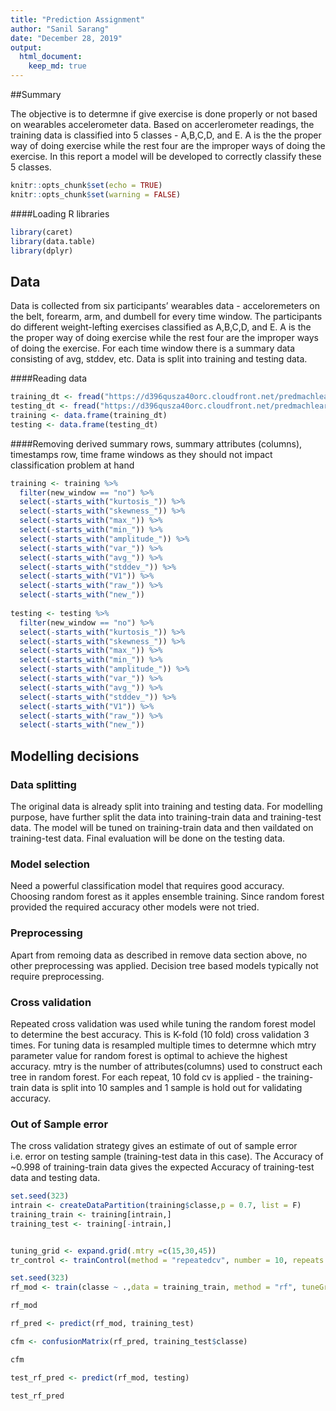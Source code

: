 ```yaml
---
title: "Prediction Assignment"
author: "Sanil Sarang"
date: "December 28, 2019"
output: 
  html_document:
    keep_md: true
---
```

##Summary

The objective is to determne if give exercise is done properly or not based on wearables accelerometer data. Based on accerlerometer readings, the training data is classified into 5 classes - A,B,C,D, and E. A is the the proper way of doing exercise while the rest four are the improper ways of doing the exercise. In this report a model will be developed to correctly classify these 5 classes.  

```r
knitr::opts_chunk$set(echo = TRUE)
knitr::opts_chunk$set(warning = FALSE)
```

####Loading R libraries
```r
library(caret)
library(data.table)
library(dplyr)
```

## Data

Data is collected from six participants' wearables data - acceloremeters on the belt, forearm, arm, and dumbell for every time window. The participants do different weight-lefting exercises classified as A,B,C,D, and E. A is the the proper way of doing exercise while the rest four are the improper ways of doing the exercise. For each time window there is a summary data consisting of avg, stddev, etc. Data is split into training and testing data.

####Reading data
```r
training_dt <- fread("https://d396qusza40orc.cloudfront.net/predmachlearn/pml-training.csv", stringsAsFactors = T)
testing_dt <- fread("https://d396qusza40orc.cloudfront.net/predmachlearn/pml-testing.csv", stringsAsFactors = T)
training <- data.frame(training_dt)
testing <- data.frame(testing_dt)
```

####Removing derived summary rows, summary attributes (columns), timestamps row, time frame windows as they should not impact classification problem at hand

```r
training <- training %>%
  filter(new_window == "no") %>%
  select(-starts_with("kurtosis_")) %>%
  select(-starts_with("skewness_")) %>%
  select(-starts_with("max_")) %>%
  select(-starts_with("min_")) %>%
  select(-starts_with("amplitude_")) %>%
  select(-starts_with("var_")) %>%
  select(-starts_with("avg_")) %>%
  select(-starts_with("stddev_")) %>%
  select(-starts_with("V1")) %>%
  select(-starts_with("raw_")) %>%
  select(-starts_with("new_")) 
  
testing <- testing %>%
  filter(new_window == "no") %>%
  select(-starts_with("kurtosis_")) %>%
  select(-starts_with("skewness_")) %>%
  select(-starts_with("max_")) %>%
  select(-starts_with("min_")) %>%
  select(-starts_with("amplitude_")) %>%
  select(-starts_with("var_")) %>%
  select(-starts_with("avg_")) %>%
  select(-starts_with("stddev_")) %>%
  select(-starts_with("V1")) %>%
  select(-starts_with("raw_")) %>%
  select(-starts_with("new_")) 
```

## Modelling decisions

### Data splitting
The original data is already split into training and testing data. For modelling purpose, have further split the data into training-train data and training-test data. The model will be tuned on training-train data and then vaildated on training-test data. Final evaluation will be done on the testing data.  

### Model selection 
Need a powerful classification model that requires good accuracy. Choosing random forest as it apples ensemble training. Since random forest provided the required accuracy other models were not tried. 

### Preprocessing
Apart from remoing data as described in remove data section above, no other preprocessing was applied. Decision tree based models typically not require preprocessing.

### Cross validation
Repeated cross validation was used while tuning the random forest model to determine the best accuracy. This is K-fold (10 fold) cross validation 3 times. For tuning data is resampled multiple times to determne which mtry parameter value for random forest is optimal to achieve the highest accuracy. mtry is the number of attributes(columns) used to construct each tree in random forest. For each repeat, 10 fold cv is applied - the training-train data is split into 10 samples and 1 sample is hold out for validating accuracy. 

### Out of Sample error
The cross validation strategy gives an estimate of out of sample error i.e. error on testing sample (training-test data in this case). The Accuracy of ~0.998 of training-train data gives the expected Accuracy of training-test data and testing data.

```r
set.seed(323)
intrain <- createDataPartition(training$classe,p = 0.7, list = F)
training_train <- training[intrain,]
training_test <- training[-intrain,]


tuning_grid <- expand.grid(.mtry =c(15,30,45))
tr_control <- trainControl(method = "repeatedcv", number = 10, repeats = 3)

set.seed(323)
rf_mod <- train(classe ~ .,data = training_train, method = "rf", tuneGrid = tuning_grid, trControl = tr_control )

rf_mod
```

```r
rf_pred <- predict(rf_mod, training_test)

cfm <- confusionMatrix(rf_pred, training_test$classe)

cfm
```

```r
test_rf_pred <- predict(rf_mod, testing)

test_rf_pred
```